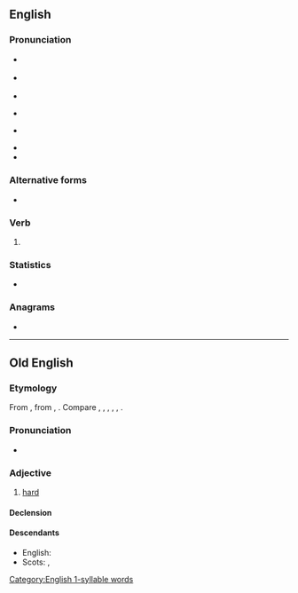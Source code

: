 ==English==
{{wikipedia|dab=heard}}

===Pronunciation===
* {{a|RP}} {{IPA|/ˈhɜːd/|lang=en}}
* {{a|GA}} {{IPA|/ˈhɝd/|lang=en}}
* {{audio|en-us-heard.ogg|Audio (US)|lang=en}}
* {{a|NYC}} {{IPA|/hɜɪd/|lang=en}}
* {{a|Ireland}} {{IPA|/hiːɹd/|lang=en}}
* {{rhymes|ɜː(ɹ)d|lang=en}}
* {{homophones|lang=en|herd}}

===Alternative forms===
* {{l|en|hoid}}

===Verb===
{{head|en|verb form}}

# {{en-past of|hear}}

===Statistics===
* {{rank|both|having|look|200|heard|night|mind|heart}}

===Anagrams===
* {{l|en|hared}}

[[Category:English 1-syllable words]]

----

==Old English==

===Etymology===
From {{inh|ang|gem-pro|*harduz}}, from {{etyl|ine-pro|ang}} {{m|ine-pro|*kert-}}, {{m|ine-pro|*kret-||strong; powerful}}. Compare {{cog|ofs|herd}}, {{cog|osx|hard}}, {{cog|odt|hart}}, {{cog|goh|hart}}, {{cog|non|harðr}}, {{cog|got|𐌷𐌰𐍂𐌳𐌿𐍃}}.

===Pronunciation===
* {{IPA|/ˈhæɑrd/|lang=ang}}

===Adjective===
{{ang-adj}}

# [[hard]]

====Declension====
{{ang-adjdec-long|heard}}

====Descendants====
* English: {{l|en|hard}}
* Scots: {{l|sco|hard}}, {{l|sco|haird}}